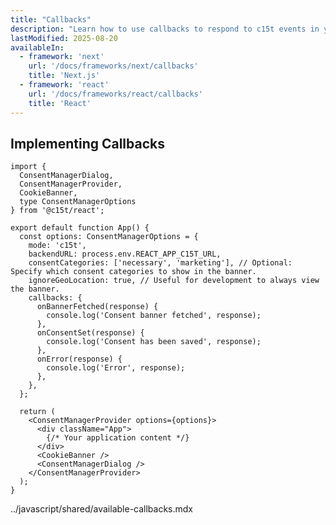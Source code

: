 ```yaml
---
title: "Callbacks"
description: "Learn how to use callbacks to respond to c15t events in your React application."
lastModified: 2025-08-20
availableIn:
  - framework: 'next'
    url: '/docs/frameworks/next/callbacks'
    title: 'Next.js'
  - framework: 'react'
    url: '/docs/frameworks/react/callbacks'
    title: 'React'
---
```


## Implementing Callbacks

```tsx title="src/App.tsx"
import { 
  ConsentManagerDialog,
  ConsentManagerProvider,
  CookieBanner,
  type ConsentManagerOptions
} from '@c15t/react';

export default function App() {
  const options: ConsentManagerOptions = {
    mode: 'c15t', 
    backendURL: process.env.REACT_APP_C15T_URL,
    consentCategories: ['necessary', 'marketing'], // Optional: Specify which consent categories to show in the banner. 
    ignoreGeoLocation: true, // Useful for development to always view the banner.
    callbacks: {
      onBannerFetched(response) {
        console.log('Consent banner fetched', response);
      },
      onConsentSet(response) {
        console.log('Consent has been saved', response);
      },
      onError(response) {
        console.log('Error', response);
      },
    },
  };

  return (
    <ConsentManagerProvider options={options}>
      <div className="App">
        {/* Your application content */}
      </div>
      <CookieBanner />
      <ConsentManagerDialog />
    </ConsentManagerProvider>
  );
}
```

<include>../javascript/shared/available-callbacks.mdx</include>